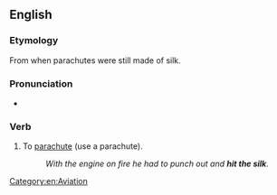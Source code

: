 ==English==

===Etymology===
From when parachutes were still made of silk.

===Pronunciation===
* {{audio|en|En-au-hit the silk.ogg|Audio (AU)}}

===Verb===
{{en-verb|hit<,,hit> the silk}}

# {{lb|en|slang}} To [[parachute]] (use a parachute).
#: ''With the engine on fire he had to punch out and '''hit the silk'''.''

[[Category:en:Aviation]]
